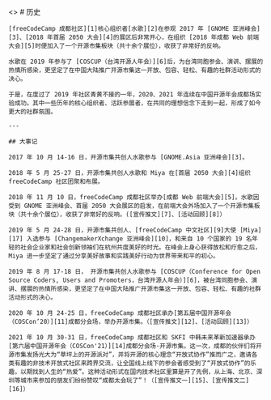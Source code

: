 
<>
  <PageHead />
  <PageContent>
    # 历史

    [freeCodeCamp 成都社区][1]核心组织者[水歌][2]在参观 2017 年 [GNOME 亚洲峰会][3]、[2018 年首届 2050 大会][4]的展区后非常开心，在组织 [2018 年成都 Web 前端大会][5]时便加入了一个开源市集板块（共十余个展位），收获了非常好的反响。

    水歌在 2019 年参与了 [COSCUP（台湾开源人年会）][6]后，为台湾同胞参会、演讲、摆展的热情所感染，更坚定了在中国大陆推广开源市集这一开放、包容、轻松、有趣的社群活动形式的决心。

    于是，在度过了 2019 年社区青黄不接的一年，2020、2021 年连续在中国开源年会成都场实验成功。其中一些历年的核心组织者、活跃参展者，在共同的理想信念下走到一起，形成了如今更大的社群氛围。

    ---

    ## 大事记

    2017 年 10 月 14-16 日，开源市集共创人水歌参与 [GNOME.Asia 亚洲峰会][3]。

    2018 年 5 月 25-27 日，开源市集共创人水歌和 Miya 在[首届 2050 大会][4]组织 freeCodeCamp 社区团聚和布展。

    2018 年 11 月 10 日，freeCodeCamp 成都社区举办[成都 Web 前端大会][5]。水歌因受到 GNOME 亚洲峰会、首届 2050 大会展区的启发，在前端大会外场加入了一个开源市集板块（共十余个展位），收获了非常好的反响。([宣传推文][7]、[活动回顾][8]）

    2019 年 5 月 24-28 日，开源市集共创人、[freeCodeCamp 中文社区][9]大使 [Miya][17] 入选参与 [ChangemakerXchange 亚洲峰会][10]，和来自 10 个国家的 19 名年轻的社会企业家和社会创新领袖们在杭州共度美好的时光。在峰会上身心获得放松和疗愈之后，Miya 进一步坚定了通过分享美好故事和实践美好行动为世界带来和平的初心。

    2019 年 8 月 17-18 日， 开源市集共创人水歌参与 [COSCUP（Conference for Open Source Coders, Users and Promoters，台湾开源人年会）][6]，被台湾同胞参会、演讲、摆展的热情所感染，更坚定了在中国大陆推广开源市集这一开放、包容、轻松、有趣的社群活动形式的决心。

    2020 年 10 月 24-25 日，freeCodeCamp 成都社区承办[第五届中国开源年会（COSCon’20）][11]成都分会场，举办开源市集。（[宣传推文][12]、[活动回顾][13]）

    2021 年 10 月 30-31 日，freeCodeCamp 成都社区和 SKFI 中韩未来革新加速器承办[第六届中国开源年会（COSCon'21）][14]成都分会场·开源市集。这一次，成都的伙伴们将开源市集发扬光大为“草坪上的开源派对”，并将开源的核心理念“开放式协作”推而广之，邀请各类有趣的非技术开放式社区来跨界交流，让全国线上线下的参会者感受到了“开放式协作”的乐趣，以期找到人生的“热爱”。这种活动形式在国内技术社区里算是开了先例，从上海、北京、深圳等城市来参加的朋友们纷纷赞叹“成都太会玩了”！（[宣传推文一][15]、[宣传推文二][16]）

  </PageContent>
</>

[1]: https://fcc-cd.dev/ "freeCodeCamp 成都社区"
[2]: https://github.com/TechQuery "水歌"
[3]: https://www.gnome.asia/ "GNOME 亚洲峰会"
[4]: https://2050.org.cn/2050at2018/ "2018 年首届 2050 大会"
[5]: https://web-conf.dev/#2018/ "2018 年成都 Web 前端大会"
[6]: https://coscup.org/ "COSCUP（台湾开源人年会）"
[7]: https://mp.weixin.qq.com/s/ROvIe7ggETVyTZAscgd7xw "2018前端大会：开源市集，给你好看"
[8]: https://mp.weixin.qq.com/s/iQxdcRHG_9vXXE0OeMJE5g "2018前端大会回顾（内含PPT）"
[9]: https://chinese.freecodecamp.org/ "freeCodeCamp 中文社区"
[10]: https://changemakerxchange.org/ "ChangemakerXchange 亚洲峰会"
[11]: https://kaiyuanshe.cn/activity/summit/coscon-2020/ "第五届中国开源年会（COSCon’20）"
[12]: https://mp.weixin.qq.com/s/JOhzW3Ik97CP_3nKT772lA "开源年会成都场丨码农在 1024 技术趴上可以做什么？"
[13]: https://mp.weixin.qq.com/s/9RFZ9fEedYUL5FmC-heMjA "开源：星星之火，可以燎原"
[14]: https://kaiyuanshe.cn/activity/summit/coscon-2021/ "第六届中国开源年会（COSCon'21）"
[15]: https://mp.weixin.qq.com/s/Ylm5mp-t4B7NL6n4WiqYOw "COSCon'21 中国开源年会成都场日程丨共赴一场开源派对！"
[16]: https://mp.weixin.qq.com/s/02KLjzr1L90knnBgyM98EA "COSCon'21 中国开源年会成都场精彩不停"
[17]: https://github.com/miyaliu666 "Miya"
